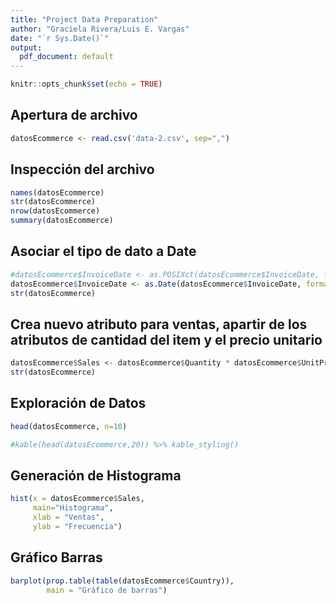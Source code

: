 ```yaml
---
title: "Project Data Preparation"
author: "Graciela Rivera/Luis E. Vargas"
date: "`r Sys.Date()`"
output:
  pdf_document: default
---
```


```r
knitr::opts_chunk$set(echo = TRUE)
```

## Apertura de archivo

```r

datosEcommerce <- read.csv('data-2.csv', sep=",")

```

## Inspección del archivo

```r

names(datosEcommerce)
str(datosEcommerce)
nrow(datosEcommerce)
summary(datosEcommerce)

```

## Asociar el tipo de dato a Date

```r

#datosEcommerce$InvoiceDate <- as.POSIXct(datosEcommerce$InvoiceDate, format="%m/%d/%Y %H:%M")
datosEcommerce$InvoiceDate <- as.Date(datosEcommerce$InvoiceDate, format="%m/%d/%Y")
str(datosEcommerce)

```

## Crea nuevo atributo para ventas, apartir de los atributos de cantidad del item y el precio unitario

```r

datosEcommerce$Sales <- datosEcommerce$Quantity * datosEcommerce$UnitPrice
str(datosEcommerce)

```

## Exploración de Datos

```r

head(datosEcommerce, n=10)

#kable(head(datosEcommerce,20)) %>% kable_styling()

```

## Generación de Histograma

```r

hist(x = datosEcommerce$Sales,
     main="Histograma",
     xlab = "Ventas",
     ylab = "Frecuencia")

```

## Gráfico Barras

```r

barplot(prop.table(table(datosEcommerce$Country)),
        main = "Gráfico de barras")

```


